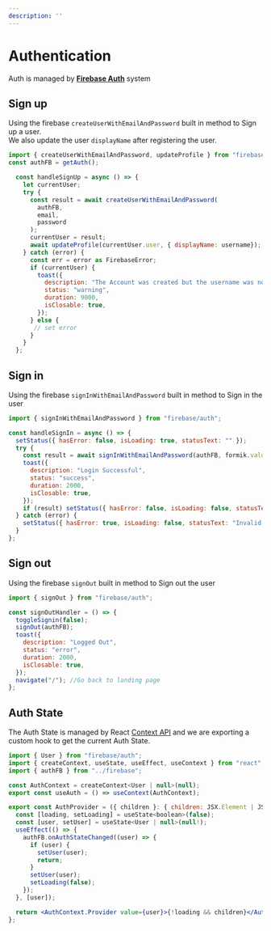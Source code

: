 ```yaml
---
description: ''
---
```


# Authentication

Auth is managed by **[Firebase Auth](https://firebase.google.com/products/auth)** system

## Sign up

Using the firebase `createUserWithEmailAndPassword` built in method to Sign up a user. <br/>
We also update the user `displayName` after registering the user.

```jsx
import { createUserWithEmailAndPassword, updateProfile } from "firebase/auth";
const authFB = getAuth();
```

```jsx
  const handleSignUp = async () => {
    let currentUser;
    try {
      const result = await createUserWithEmailAndPassword(
        authFB,
        email,
        password
      );
      currentUser = result;
      await updateProfile(currentUser.user, { displayName: username});
    } catch (error) {
      const err = error as FirebaseError;
      if (currentUser) {
        toast({
          description: "The Account was created but the username was not set",
          status: "warning",
          duration: 9000,
          isClosable: true,
        });
      } else {
       // set error
      }
    }
  };
```

## Sign in

Using the firebase `signInWithEmailAndPassword` built in method to Sign in the user

```jsx
import { signInWithEmailAndPassword } from "firebase/auth";
```

```jsx
const handleSignIn = async () => {
  setStatus({ hasError: false, isLoading: true, statusText: "" });
  try {
    const result = await signInWithEmailAndPassword(authFB, formik.values.SignInEmail, formik.values.SignInPassword);
    toast({
      description: "Login Successful",
      status: "success",
      duration: 2000,
      isClosable: true,
    });
    if (result) setStatus({ hasError: false, isLoading: false, statusText: "Logged In!" });
  } catch (error) {
    setStatus({ hasError: true, isLoading: false, statusText: "Invalid Credentials" });
  }
};
```

## Sign out

Using the firebase `signOut` built in method to Sign out the user

```jsx
import { signOut } from "firebase/auth";
```

```jsx
const signOutHandler = () => {
  toggleSignin(false);
  signOut(authFB);
  toast({
    description: "Logged Out",
    status: "error",
    duration: 2000,
    isClosable: true,
  });
  navigate("/"); //Go back to landing page
};
```

## Auth State

The Auth State is managed by React [Context API](https://reactjs.org/docs/context.html) and we are exporting a custom hook to get the current Auth State.

```jsx
import { User } from "firebase/auth";
import { createContext, useState, useEffect, useContext } from "react";
import { authFB } from "../firebase";

const AuthContext = createContext<User | null>(null);
export const useAuth = () => useContext(AuthContext);

export const AuthProvider = ({ children }: { children: JSX.Element | JSX.Element[] }) => {
  const [loading, setLoading] = useState<boolean>(false);
  const [user, setUser] = useState<User | null>(null!);
  useEffect(() => {
    authFB.onAuthStateChanged((user) => {
      if (user) {
        setUser(user);
        return;
      }
      setUser(user);
      setLoading(false);
    });
  }, [user]);

  return <AuthContext.Provider value={user}>{!loading && children}</AuthContext.Provider>;
};

```
